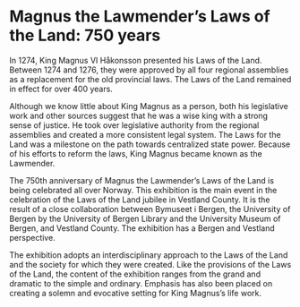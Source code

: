 # Magnus the Lawmender’s Laws of the Land: 750 years

In 1274, King Magnus VI Håkonsson presented his Laws of the Land. Between 1274 and 1276, they were approved by all four regional assemblies as a replacement for the old provincial laws. The Laws of the Land remained in effect for over 400 years.

Although we know little about King Magnus as a person, both his legislative work and other sources suggest that he was a wise king with a strong sense of justice. He took over legislative authority from the regional assemblies and created a more consistent legal system. The Laws for the Land was a milestone on the path towards centralized state power. Because of his efforts to reform the laws, King Magnus became known as the Lawmender.

The 750th anniversary of Magnus the Lawmender’s Laws of the Land is being celebrated all over Norway. This exhibition is the main event in the celebration of the Laws of the Land jubilee in Vestland County. It is the result of a close collaboration between Bymuseet i Bergen, the University of Bergen by the University of Bergen Library and the University Museum of Bergen, and Vestland County. The exhibition has a Bergen and Vestland perspective.

The exhibition adopts an interdisciplinary approach to the Laws of the Land and the society for which they were created. Like the provisions of the Laws of the Land, the content of the exhibition ranges from the grand and dramatic to the simple and ordinary. Emphasis has also been placed on creating a solemn and evocative setting for King Magnus’s life work.
